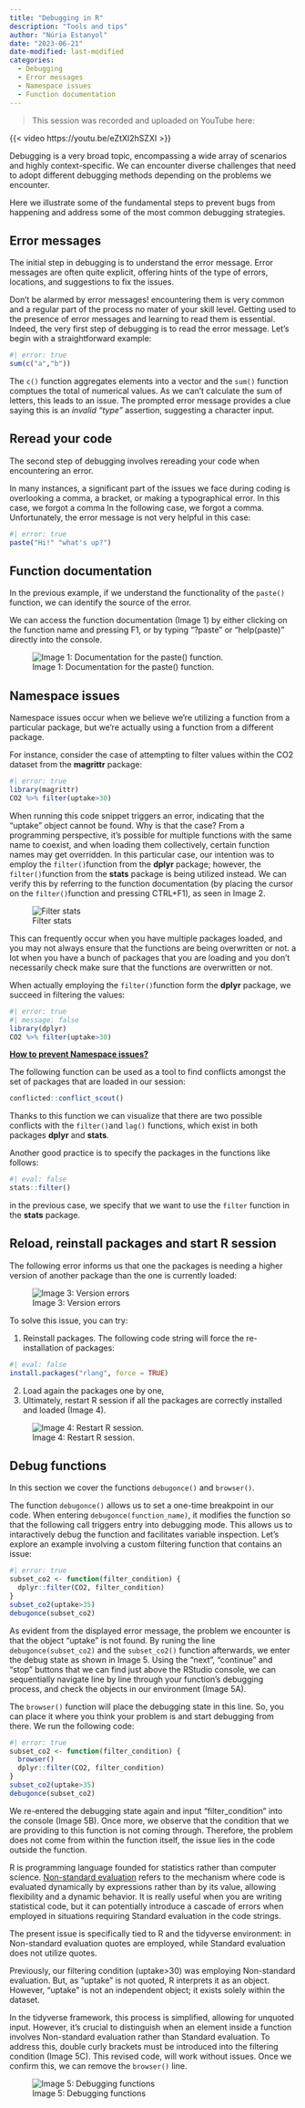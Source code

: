 ```yaml
---
title: "Debugging in R"
description: "Tools and tips"
author: "Núria Estanyol"
date: "2023-06-21"
date-modified: last-modified
categories: 
  - Debugging
  - Error messages
  - Namespace issues
  - Function documentation
---
```


> This session was recorded and uploaded on YouTube here:

{{< video https://youtu.be/eZtXI2hSZXI >}}

Debugging is a very broad topic, encompassing a wide array of scenarios
and highly context-specific. We can encounter diverse challenges that
need to adopt different debugging methods depending on the problems we
encounter.

Here we illustrate some of the fundamental steps to prevent bugs from
happening and address some of the most common debugging strategies.

## Error messages

The initial step in debugging is to understand the error message. Error
messages are often quite explicit, offering hints of the type of errors,
locations, and suggestions to fix the issues.

Don't be alarmed by error messages! encountering them is very common and
a regular part of the process no mater of your skill level. Getting used
to the presence of error messages and learning to read them is
essential. Indeed, the very first step of debugging is to read the error
message. Let's begin with a straightforward example:

```r
#| error: true
sum(c("a","b"))
```

The `c()` function aggregates elements into a vector and the `sum()`
function comptues the total of numerical values. As we can't calculate
the sum of letters, this leads to an issue. The prompted error message
provides a clue saying this is an *invalid "type"* assertion, suggesting
a character input.

## Reread your code

The second step of debugging involves rereading your code when
encountering an error.

In many instances, a significant part of the issues we face during
coding is overlooking a comma, a bracket, or making a typographical
error. In this case, we forgot a comma In the following case, we forgot
a comma. Unfortunately, the error message is not very helpful in this
case:

```r
#| error: true
paste("Hi!" "what's up?")
```

## Function documentation

In the previous example, if we understand the functionality of the
`paste()` function, we can identify the source of the error.

We can access the function documentation (Image 1) by either clicking on
the function name and pressing F1, or by typing "?paste" or
"help(paste)" directly into the console.

![Image 1: Documentation for the paste()
function.](images/help_documentation.png){#image-help-documentation
align="center"}

## Namespace issues

Namespace issues occur when we believe we're utilizing a function from a
particular package, but we're actually using a function from a different
package.

For instance, consider the case of attempting to filter values within
the CO2 dataset from the **magrittr** package:

```r
#| error: true
library(magrittr)
CO2 %>% filter(uptake>30)
```

When running this code snippet triggers an error, indicating that the
"uptake" object cannot be found. Why is that the case? From a
programming perspective, it's possible for multiple functions with the
same name to coexist, and when loading them collectively, certain
function names may get overridden. In this particular case, our
intention was to employ the `filter()`function from the **dplyr**
package; however, the `filter()`function from the **stats** package is
being utilized instead. We can verify this by referring to the function
documentation (by placing the cursor on the `filter()`function and
pressing CTRL+F1), as seen in Image 2.

![Filter stats](images/filter_stats.png){#image-filter-stats
align="center"}

This can frequently occur when you have multiple packages loaded, and
you may not always ensure that the functions are being overwritten or
not. a lot when you have a bunch of packages that you are loading and
you don't necessarily check make sure that the functions are overwritten
or not.

When actually employing the `filter()`function form the **dplyr**
package, we succeed in filtering the values:

```r
#| error: true
#| message: false
library(dplyr)
CO2 %>% filter(uptake>30)
```

[**How to prevent Namespace issues?**]{.underline}

The following function can be used as a tool to find conflicts amongst
the set of packages that are loaded in our session:

```r
conflicted::conflict_scout()
```

Thanks to this function we can visualize that there are two possible
conflicts with the `filter()`and `lag()` functions, which exist in both
packages **dplyr** and **stats**.

Another good practice is to specify the packages in the functions like
follows:

```r
#| eval: false
stats::filter()
```

in the previous case, we specify that we want to use the `filter`
function in the **stats** package.

## Reload, reinstall packages and start R session

The following error informs us that one the packages is needing a higher
version of another package than the one is currently loaded:

![Image 3: Version errors](images/dplyr_error.png){#image-version-error
align="center"}

To solve this issue, you can try:

1.  Reinstall packages. The following code string will force the
    re-installation of packages:

```r
#| eval: false
install.packages("rlang", force = TRUE)
```

2.  Load again the packages one by one,
3.  Ultimately, restart R session if all the packages are correctly
    installed and loaded (Image 4).

![Image 4: Restart R
session.](images/restart_rsession.png){#image-restart-rsession
align="center"}

## Debug functions

In this section we cover the functions `debugonce()` and `browser()`.

The function `debugonce()` allows us to set a one-time breakpoint in our
code. When entering `debugonce(function_name)`, it modifies the function
so that the following call triggers entry into debugging mode. This
allows us to intaractively debug the function and facilitates variable
inspection. Let's explore an example involving a custom filtering
function that contains an issue:

```r
#| error: true
subset_co2 <- function(filter_condition) {
  dplyr::filter(CO2, filter_condition)
}
subset_co2(uptake>35)
debugonce(subset_co2)
```

As evident from the displayed error message, the problem we encounter is
that the object "uptake" is not found. By runing the line
`debugonce(subset_co2)` and the `subset_co2()` function afterwards, we
enter the debug state as shown in Image 5. Using the "next", "continue"
and "stop" buttons that we can find just above the RStudio console, we
can sequentially navigate line by line through your function's debugging
process, and check the objects in our environment (Image 5A).

The `browser()` function will place the debugging state in this line.
So, you can place it where you think your problem is and start debugging
from there. We run the following code:

```r
#| error: true
subset_co2 <- function(filter_condition) {
  browser()
  dplyr::filter(CO2, filter_condition)
}
subset_co2(uptake>35)
debugonce(subset_co2)
```

We re-entered the debugging state again and input "filter_condition"
into the console (Image 5B). Once more, we observe that the condition
that we are providing to this function is not coming through. Therefore,
the problem does not come from within the function itself, the issue
lies in the code outside the function.

R is programming language founded for statistics rather than computer
science. [Non-standard evaluation]{.underline} refers to the mechanism
where code is evaluated dynamically by expressions rather than by its
value, allowing flexibility and a dynamic behavior. It is really useful
when you are writing statistical code, but it can potentially introduce
a cascade of errors when employed in situations requiring Standard
evaluation in the code strings.

The present issue is specifically tied to R and the tidyverse
environment: in Non-standard evaluation quotes are employed, while
Standard evaluation does not utilize quotes.

Previously, our filtering condition (uptake\>30) was employing
Non-standard evaluation. But, as "uptake" is not quoted, R interprets it
as an object. However, "uptake" is not an independent object; it exists
solely within the dataset.

In the tidyverse framework, this process is simplified, allowing for
unquoted input. However, it's crucial to distinguish when an element
inside a function involves Non-standard evaluation rather than Standard
evaluation. To address this, double curly brackets must be introduced
into the filtering condition (Image 5C). This revised code, will work
without issues. Once we confirm this, we can remove the `browser()`
line.

![Image 5: Debugging
functions](images/debugging_functions.png){align="center"}
